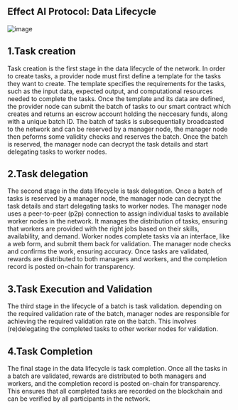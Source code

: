
## Effect AI Protocol: Data Lifecycle

![image](../../../diagrams/sequence.png)

## 1.Task creation
Task creation is the first stage in the data lifecycle of the network.
In order to create tasks, a provider node must first define a template for the tasks they want to create. The template specifies the requirements for the tasks, such as the input data, expected output, and computational resources needed to complete the tasks. Once the template and its data are defined, the provider node can submit the batch of tasks to our smart contract which creates and returns an escrow account holding the neccesary funds, along with a unique batch ID. The batch of tasks is subsequentially broadcasted to the network and can be reserved by a manager node, the manager node then peforms some validity checks and reserves the batch. Once the batch is reserved, the manager node can decrypt the task details and start delegating tasks to worker nodes.

## 2.Task delegation
The second stage in the data lifecycle is task delegation.
Once a batch of tasks is reserved by a manager node, the manager node can decrypt the task details and start delegating tasks to worker nodes. The manager node uses a peer-to-peer (p2p) connection to assign individual tasks to available worker nodes in the network. It manages the distribution of tasks, ensuring that workers are provided with the right jobs based on their skills, availability, and demand. Worker nodes complete tasks via an interface, like a web form, and submit them back for validation. The manager node checks and confirms the work, ensuring accuracy. Once tasks are validated, rewards are distributed to both managers and workers, and the completion record is posted on-chain for transparency.

## 3.Task Execution and Validation
The third stage in the lifecycle of a batch is task validation.
depending on the required validation rate of the batch, manager nodes are responsible for achieving the required validation rate on the batch. This involves (re)delegating the completed tasks to other worker nodes for validation.

## 4.Task Completion
The final stage in the data lifecycle is task completion.
Once all the tasks in a batch are validated, rewards are distributed to both managers and workers, and the completion record is posted on-chain for transparency. This ensures that all completed tasks are recorded on the blockchain and can be verified by all participants in the network. 
